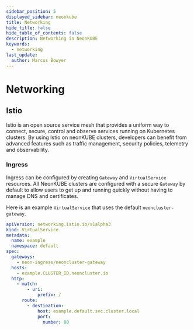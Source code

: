 ---
sidebar_position: 5
displayed_sidebar: neonkube
title: Networking
hide_title: false
hide_table_of_contents: false
description: Networking in NeonKUBE
keywords:
  - networking
last_update:
  author: Marcus Bowyer
---

# Networking

## Istio

Istio is an open source service mesh that provides a uniform way to connect, secure, control and
observe services running on Kubernetes clusters. By using Istio on neonKUBE clusters, developers can
benefit from advanced features such as traffic management, security policies, telemetry and
observability.

### Ingress

Ingress can be configured by creating `Gateway` and `VirtualService` resources. All NeonKUBE clusters
are configured with a secure `Gateway` by default to allow users to get up and running quickly
without having to manage DNS and certificates.

Here is an example `VirtualService` that uses the default `neoncluster-gateway`.

```yaml
apiVersion: networking.istio.io/v1alpha3
kind: VirtualService
metadata:
  name: example
  namespace: default
spec:
  gateways:
    - neon-ingress/neoncluster-gateway
  hosts:
    - example.CLUSTER_ID.neoncluster.io
  http:
    - match:
        - uri:
            prefix: /
      route:
        - destination:
            host: example.default.svc.cluster.local
            port:
              number: 80
```
